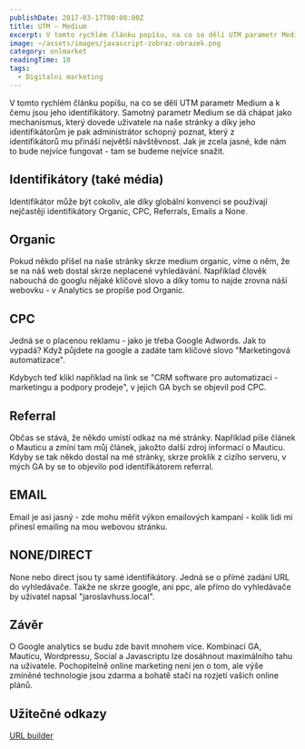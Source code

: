 ```yaml
---
publishDate: 2017-03-17T00:00:00Z
title: UTM – Medium
excerpt: V tomto rychlém článku popíšu, na co se dělí UTM parametr Medium a k čemu jsou jeho identifikátory.
image: ~/assets/images/javascript-zobraz-obrazek.png
category: onlmarket
readingTime: 10
tags:
  - Digitalni marketing
---
```


V tomto rychlém článku popíšu, na co se dělí UTM parametr Medium a k čemu jsou jeho identifikátory. Samotný parametr Medium se dá chápat jako mechanismus, který dovede uživatele na naše stránky a díky jeho identifikátorům je pak administrátor schopný poznat, který z identifikátorů mu přináší největší návštěvnost. Jak je zcela jasné, kde nám to bude nejvíce fungovat - tam se budeme nejvíce snažit.

## Identifikátory (také média)

Identifikátor může být cokoliv, ale díky globální konvenci se používají nejčastěji identifikátory Organic, CPC, Referrals, Emails a None.

## Organic

Pokud někdo přišel na naše stránky skrze medium organic, víme o něm, že se na náš web dostal skrze neplacené vyhledávání. Například člověk nabouchá do googlu nějaké klíčové slovo a díky tomu to najde zrovna náší webovku - v Analytics se propíše pod Organic.

## CPC

Jedná se o placenou reklamu - jako je třeba Google Adwords. Jak to vypadá? Když půjdete na google a zadáte tam klíčové slovo "Marketingová automatizace".

Kdybych teď klikl například na link se "CRM software pro automatizaci - marketingu a podpory prodeje", v jejich GA bych se objevil pod CPC.

## Referral

Občas se stává, že někdo umístí odkaz na mé stránky. Například píše článek o Mauticu a zmíní tam můj článek, jakožto další zdroj informací o Mauticu. Kdyby se tak někdo dostal na mé stránky, skrze proklik z cizího serveru, v mých GA by se to objevilo pod identifikátorem referral.

## EMAIL

Email je asi jasný - zde mohu měřit výkon emailových kampaní - kolik lidi mi přinesl emailing na mou webovou stránku.

## NONE/DIRECT

None nebo direct jsou ty samé identifikátory. Jedná se o přímé zadání URL do vyhledávače. Takže ne skrze google, ani ppc, ale přímo do vyhledávače by uživatel napsal "jaroslavhuss.local".

## Závěr

O Google analytics se budu zde bavit mnohem více. Kombinací GA, Mauticu, Wordpressu, Social a Javascriptu lze dosáhnout maximálního tahu na uživatele. Pochopitelně online marketing není jen o tom, ale výše zmíněné technologie jsou zdarma a bohatě stačí na rozjetí vašich online plánů.

## Užitečné odkazy
<a href="https://ga-dev-tools.google/campaign-url-builder/" rel="nofollow" target="_blank">URL builder</a>